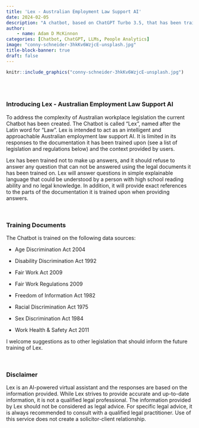 ```yaml
---
title: 'Lex - Australian Employment Law Support AI'
date: 2024-02-05
description: "A chatbot, based on ChatGPT Turbo 3.5, that has been trained on Australian workplace legislation. Lex is intended to synthesise the complexity of legal documentation for the average person."
author: 
    - name: Adam D McKinnon
categories: [Chatbot, ChatGPT, LLMs, People Analytics]
image: "conny-schneider-3hkKv6WzjcE-unsplash.jpg"
title-block-banner: true
draft: false
---
```


```r
knitr::include_graphics("conny-schneider-3hkKv6WzjcE-unsplash.jpg")
  
```

<br>

### Introducing Lex - Australian Employment Law Support AI

To address the complexity of Australian workplace legislation the current Chatbot has been created. The Chatbot is called "Lex", named after the Latin word for "Law". Lex is intended to act as an intelligent and approachable Australian employment law support AI. It is limited in its responses to the documentation it has been trained upon (see a list of legislation and regulations below) and the context provided by users.

Lex has been trained not to make up answers, and it should refuse to answer any question that can not be answered using the legal documents it has been trained on. Lex will answer questions in simple explainable language that could be understood by a person with high school reading ability and no legal knowledge. In addition, it will provide exact references to the parts of the documentation it is trained upon when providing answers.

<br>

### Training Documents

The Chatbot is trained on the following data sources:

-   Age Discrimination Act 2004

-   Disability Discrimination Act 1992

-   Fair Work Act 2009

-   Fair Work Regulations 2009

-   Freedom of Information Act 1982

-   Racial Discrimination Act 1975

-   Sex Discrimination Act 1984

-   Work Health & Safety Act 2011

I welcome suggestions as to other legislation that should inform the future training of Lex.

<br>

```{=html}

<script src="https://embed.chatnode.ai/b9f2f0363d718df2/popup.js"></script>
```
### **Disclaimer**

Lex is an AI-powered virtual assistant and the responses are based on the information provided. While Lex strives to provide accurate and up-to-date information, it is not a qualified legal professional. The information provided by Lex should not be considered as legal advice. For specific legal advice, it is always recommended to consult with a qualified legal practitioner. Use of this service does not create a solicitor-client relationship.
